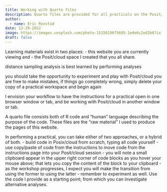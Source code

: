 ```yaml
---
title: Working with Quarto files
description: Quarto files are provided for all practicals on the Posit/cloud workspace.
author: 
  - name: Eric Rexstad
date: 12-29-2022
image: https://images.unsplash.com/photo-1532619675605-1ede6c2ed2b0?ixlib=rb-4.0.3&ixid=MnwxMjA3fDB8MHxzZWFyY2h8Mnx8YW5hbHlzaXN8ZW58MHx8MHx8&auto=format&fit=crop&w=400&q=60
draft: false
---
```


Learning materials exist in two places:
- this website you are currently viewing and
- the Posit/cloud space I created that you all share.

distance sampling analysis is best learned by performing analyses

you should take the opportunity to experiment and play
with Posit/cloud you are free to make mistakes, if things go completely wrong, simply delete your copy of a practical workspace and begin again

I envision your workflow to have the instructions for a practical open in one browser window or tab, and be working with Posit/cloud in another window or tab.

A quarto file consists both of R code and "human" language describing the purpose of the code. These files are the "raw material" I used to produce the pages of this website.

In performing a practical, you can take either of two approaches, or a hybrid of both.
- build code in Posix/cloud from scratch, typing all code yourself
- use copy/paste of code from the instructions to move code from the instructions page into your Posit/cloud session
  - you will note a small clipboard appear in the upper right corner of code blocks as you hover your mouse above; that lets you copy the content of the block to your clipboard
- as the workshop progresses, I expect you will make the transition from using the former to using the latter
- remember to experiment as well. Use the code I provide as a starting point; from which you can investigate alternative analyses.